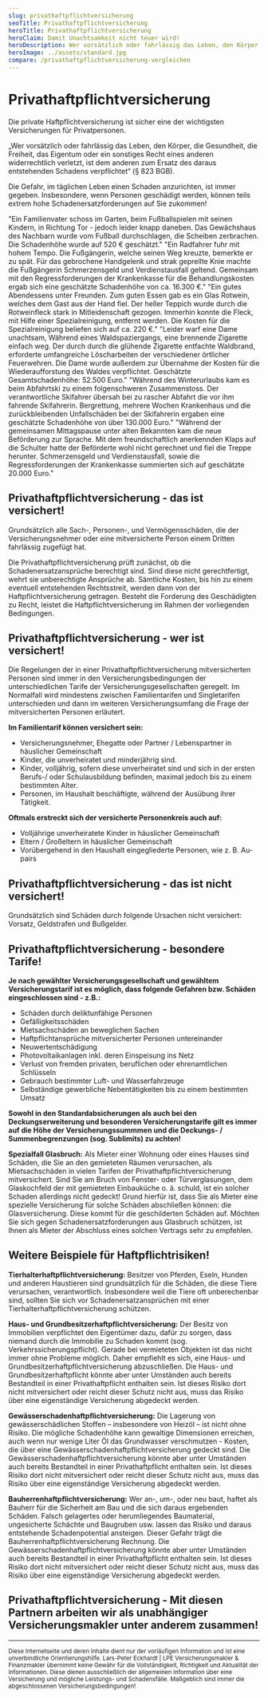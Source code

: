 ```yaml
---
slug: privathaftpflichtversicherung
seoTitle: Privathaftpflichtversicherung
heroTitle: Privathaftpflichtversicherung
heroClaim: Damit Unachtsamkeit nicht teuer wird!
heroDescription: Wer vorsätzlich oder fahrlässig das Leben, den Körper, die Gesundheit, die Freiheit, das Eigentum oder ein sonstiges Recht eines anderen widerrechtlich verletzt, ist dem anderen zum Ersatz des daraus entstehenden Schadens verpflichtet. (§823 BGB)
heroImage: ../assets/standard.jpg
compare: /privathaftpflichtversicherung-vergleichen
---
```


<ProvenExpert />

# Privathaftpflichtversicherung

Die private Haftpflichtversicherung ist sicher eine der wichtigsten Versicherungen für Privatpersonen.

„Wer vorsätzlich oder fahrlässig das Leben, den Körper, die Gesundheit, die Freiheit, das Eigentum oder ein sonstiges Recht eines anderen widerrechtlich verletzt, ist dem anderen zum Ersatz des daraus entstehenden Schadens verpflichtet“ (§ 823 BGB).

Die Gefahr, im täglichen Leben einen Schaden anzurichten, ist immer gegeben. Insbesondere, wenn Personen geschädigt werden, können teils extrem hohe Schadenersatzforderungen auf Sie zukommen!

<Box title="Privathaftpflichtversicherung - typische Schadenbeispiele">
  <Example title="Knapp vorbei und trotzdem getroffen!" number="01">
    "Ein Familienvater schoss im Garten, beim Fußballspielen mit seinen Kindern,
    in Richtung Tor - jedoch leider knapp daneben. Das Gewächshaus des Nachbarn
    wurde vom Fußball durchschlagen, die Scheiben zerbrachen. Die Schadenhöhe
    wurde auf 520 € geschätzt."
  </Example>
  <Example title="Schnell unterwegs, leider unaufmerksam!" number="02">
    "Ein Radfahrer fuhr mit hohem Tempo. Die Fußgängerin, welche seinen Weg
    kreuzte, bemerkte er zu spät. Für das gebrochene Handgelenk und strak
    geprellte Knie machte die Fußgängerin Schmerzensgeld und Verdienstausfall
    geltend. Gemeinsam mit den Regressforderungen der Krankenkasse für die
    Behandlungskosten ergab sich eine geschätzte Schadenhöhe von ca. 16.300 €."
  </Example>
  <Example title="Der Klassiker: Rotwein auf dem teuren Teppich!" number="03">
    "Ein gutes Abendessens unter Freunden. Zum guten Essen gab es ein Glas
    Rotwein, welches dem Gast aus der Hand fiel. Der heller Teppich wurde durch
    die Rotweinfleck stark in Mitleidenschaft gezogen. Immerhin konnte die
    Fleck, mit Hilfe einer Spezialreinigung, entfernt werden. Die Kosten für die
    Spezialreinigung beliefen sich auf ca. 220 €."
  </Example>
  <Example title="Rauchen am Wald - mit brennenden Folgen!" number="04">
    "Leider warf eine Dame unachtsam, Während eines Waldspaziergangs, eine
    brennende Zigarette einfach weg. Der durch durch die glühende Zigarette
    entfachte Waldbrand, erforderte umfangreiche Löscharbeiten der verschiedener
    örtlicher Feuerwehren. Die Dame wurde außerdem zur Übernahme der Kosten für
    die Wiederaufforstung des Waldes verpflichtet. Geschätzte Gesamtschadenhöhe:
    52.500 Euro."
  </Example>
  <Example title="Dauerhafte Schädigung beim Skifahren!" number="05">
    "Während des Winterurlaubs kam es beim Abfahrtski zu einem folgenschweren
    Zusammenstoss. Der verantwortliche Skifahrer übersah bei zu rascher Abfahrt
    die vor ihm fahrende Skifahrerin. Bergrettung, mehrere Wochen Krankenhaus
    und die zurückbleibenden Unfallschäden bei der Skifahrerin ergaben eine
    geschätzte Schadenhöhe von über 130.000 Euro."
  </Example>
  <Example title="Glückwunsch mit schmerzhaften Folgen!" number="06">
    "Während der gemeinsamen Mittagspause unter alten Bekannten kam die neue
    Beförderung zur Sprache. Mit dem freundschaftlich anerkennden Klaps auf die
    Schulter hatte der Beförderte wohl nicht gerechnet und fiel die Treppe
    herunter. Schmerzensgeld und Verdienstausfall, sowie die Regressforderungen
    der Krankenkasse summierten sich auf geschätzte 20.000 Euro."
  </Example>
</Box>

<ContactAndCompareBox />
<AwardBox />

## Privathaftpflichtversicherung - das ist versichert!

Grundsätzlich alle Sach-, Personen-, und Vermögensschäden, die der Versicherungsnehmer oder eine mitversicherte Person einem Dritten fahrlässig zugefügt hat.

Die Privathaftpflichtversicherung prüft zunächst, ob die Schadenersatzansprüche berechtigt sind. Sind diese nicht gerechtfertigt, wehrt sie unberechtigte Ansprüche ab. Sämtliche Kosten, bis hin zu einem eventuell entstehenden Rechtsstreit, werden dann von der Haftpflichtversicherung getragen. Besteht die Forderung des Geschädigten zu Recht, leistet die Haftpflichtversicherung im Rahmen der vorliegenden Bedingungen.

## Privathaftpflichtversicherung - wer ist versichert!

Die Regelungen der in einer Privathaftpflichtversicherung mitversicherten Personen sind immer in den Versicherungsbedingungen der unterschiedlichen Tarife der Versicherungsgesellschaften geregelt. Im Normalfall wird mindestens zwischen Familientarifen und Singletarifen unterschieden und dann im weiteren Versicherungsumfang die Frage der mitversicherten Personen erläutert.

**Im Familientarif können versichert sein:**

- Versicherungsnehmer, Ehegatte oder Partner / Lebenspartner in häuslicher Gemeinschaft
- Kinder, die unverheiratet und minderjährig sind.
- Kinder, volljährig, sofern diese unverheiratet sind und sich in der ersten Berufs-/ oder Schulausbildung befinden, maximal jedoch bis zu einem bestimmten Alter.
- Personen, im Haushalt beschäftigte, während der Ausübung ihrer Tätigkeit.

**Oftmals erstreckt sich der versicherte Personenkreis auch auf:**

- Volljährige unverheiratete Kinder in häuslicher Gemeinschaft
- Eltern / Großeltern in häuslicher Gemeinschaft
- Vorübergehend in den Haushalt eingegliederte Personen, wie z. B. Au-pairs

## Privathaftpflichtversicherung - das ist nicht versichert!

Grundsätzlich sind Schäden durch folgende Ursachen nicht versichert: Vorsatz, Geldstrafen und Bußgelder.

## Privathaftpflichtversicherung - besondere Tarife!

**Je nach gewählter Versicherungsgesellschaft und gewähltem Versicherungstarif ist es möglich, dass folgende Gefahren bzw. Schäden eingeschlossen sind - z.B.:**

- Schäden durch deliktunfähige Personen
- Gefälligkeitsschäden
- Mietsachschäden an beweglichen Sachen
- Haftpflichtansprüche mitversicherter Personen untereinander
- Neuwertentschädigung
- Photovoltaikanlagen inkl. deren Einspeisung ins Netz
- Verlust von fremden privaten, beruflichen oder ehrenamtlichen Schlüsseln
- Gebrauch bestimmter Luft- und Wasserfahrzeuge
- Selbständige gewerbliche Nebentätigkeiten bis zu einem bestimmten Umsatz

**Sowohl in den Standardabsicherungen als auch bei den Deckungserweiterung und besonderen Versicherungstarife gilt es immer auf die Höhe der Versicherungssummmen und die Deckungs- / Summenbegrenzungen (sog. Sublimits) zu achten!**

<ContactAndCompareBox />

**Spezialfall Glasbruch:** Als Mieter einer Wohnung oder eines Hauses sind Schäden, die Sie an den gemieteten Räumen verursachen, als Mietsachschäden in vielen Tarifen der Privathaftpflichtversicherung mitversichert. Sind Sie am Bruch von Fenster- oder Türverglasungen, dem Glaskochfeld der mit gemieteten Einbauküche o. ä. schuld, ist ein solcher Schaden allerdings nicht gedeckt! Grund hierfür ist, dass Sie als Mieter eine spezielle Versicherung für solche Schäden abschließen können: die Glasversicherung. Diese kommt für die geschilderten Schäden auf. Möchten Sie sich gegen Schadenersatzforderungen aus Glasbruch schützen, ist Ihnen als Mieter der Abschluss eines solchen Vertrags sehr zu empfehlen.

## Weitere Beispiele für Haftpflichtrisiken!

**Tierhalterhaftpflichtversicherung:** Besitzer von Pferden, Eseln, Hunden und anderen Haustieren sind grundsätzlich für die Schäden, die diese Tiere verursachen, verantwortlich. Insbesondere weil die Tiere oft unberechenbar sind, sollten Sie sich vor Schadenersatzansprüchen mit einer Tierhalterhaftpflichtversicherung schützen.

**Haus- und Grundbesitzerhaftpflichtversicherung:** Der Besitz von Immobilien verpflichtet den Eigentümer dazu, dafür zu sorgen, dass niemand durch die Immobilie zu Schaden kommt (sog. Verkehrssicherungspflicht). Gerade bei vermieteten Objekten ist das nicht immer ohne Probleme möglich. Daher empfiehlt es sich, eine Haus- und Grundbesitzerhaftpflichtversicherung abzuschließen. Die Haus- und Grundbesitzerhaftpflicht könnte aber unter Umständen auch bereits Bestandteil in einer Privathaftpflicht enthalten sein. Ist dieses Risiko dort nicht mitversichert oder reicht dieser Schutz nicht aus, muss das Risiko über eine eigenständige Versicherung abgedeckt werden.

**Gewässerschadenhaftpflichtversicherung:** Die Lagerung von gewässerschädlichen Stoffen – insbesondere von Heizöl – ist nicht ohne Risiko. Die mögliche Schadenhöhe kann gewaltige Dimensionen erreichen, auch wenn nur wenige Liter Öl das Grundwasser verschmutzen - Kosten, die über eine Gewässerschadenhaftpflichtversicherung gedeckt sind. Die Gewässerschadenhaftpflichtversicherung könnte aber unter Umständen auch bereits Bestandteil in einer Privathaftpflicht enthalten sein. Ist dieses Risiko dort nicht mitversichert oder reicht dieser Schutz nicht aus, muss das Risiko über eine eigenständige Versicherung abgedeckt werden.

**Bauherrenhaftpflichtversicherung:** Wer an-, um-, oder neu baut, haftet als Bauherr für die Sicherheit am Bau und die sich daraus ergebenden Schäden. Falsch gelagertes oder herumliegendes Baumaterial, ungesicherte Schächte und Baugruben usw. lassen das Risiko und daraus entstehende Schadenpotential ansteigen. Dieser Gefahr trägt die Bauherrenhaftpflichtversicherung Rechnung. Die Gewässerschadenhaftpflichtversicherung könnte aber unter Umständen auch bereits Bestandteil in einer Privathaftpflicht enthalten sein. Ist dieses Risiko dort nicht mitversichert oder reicht dieser Schutz nicht aus, muss das Risiko über eine eigenständige Versicherung abgedeckt werden.

<ContactAndCompareBox />
<ProvenExpert />

## Privathaftpflichtversicherung - Mit diesen Partnern arbeiten wir als unabhängiger Versicherungsmakler unter anderem zusammen!

<InsurancesBox title="Sachversicherungsgesellschaften" />

---

<small>
  Diese Internetseite und deren Inhalte dient nur der vorläufigen Information
  und ist eine unverbindliche Orientierungshilfe. Lars-Peter Eckhardt | LPE
  Versicherungsmakler & Finanzmakler übernimmt keine Gewähr für die
  Vollständigkeit, Richtigkeit und Aktualität der Informationen. Diese dienen
  ausschließlich der allgemeinen Information über eine Versicherung und mögliche
  Leistungs- und Schadensfälle. Maßgeblich sind immer die abgeschlossenen
  Versicherungsbedingungen!
</small>
